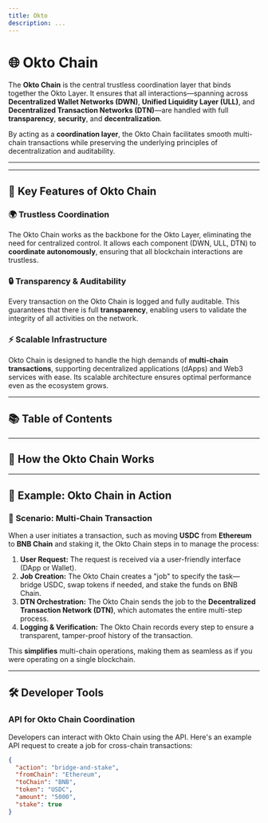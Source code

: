 ```yaml
---
title: Okto
description: ...
---
```


# 🌐 Okto Chain

The **Okto Chain** is the central trustless coordination layer that binds together the Okto Layer. It ensures that all interactions—spanning across **Decentralized Wallet Networks (DWN)**, **Unified Liquidity Layer (ULL)**, and **Decentralized Transaction Networks (DTN)**—are handled with full **transparency**, **security**, and **decentralization**.

By acting as a **coordination layer**, the Okto Chain facilitates smooth multi-chain transactions while preserving the underlying principles of decentralization and auditability.

---



---

## 🚀 Key Features of Okto Chain

### 🌍 **Trustless Coordination**
The Okto Chain works as the backbone for the Okto Layer, eliminating the need for centralized control. It allows each component (DWN, ULL, DTN) to **coordinate autonomously**, ensuring that all blockchain interactions are trustless.

### 🔒 **Transparency & Auditability**
Every transaction on the Okto Chain is logged and fully auditable. This guarantees that there is full **transparency**, enabling users to validate the integrity of all activities on the network.

### ⚡ **Scalable Infrastructure**
Okto Chain is designed to handle the high demands of **multi-chain transactions**, supporting decentralized applications (dApps) and Web3 services with ease. Its scalable architecture ensures optimal performance even as the ecosystem grows.

---

## 📚 Table of Contents

---

## 🔧 How the Okto Chain Works


---

## 🚀 Example: Okto Chain in Action

### 📄 **Scenario: Multi-Chain Transaction**
When a user initiates a transaction, such as moving **USDC** from **Ethereum** to **BNB Chain** and staking it, the Okto Chain steps in to manage the process:

1. **User Request:** The request is received via a user-friendly interface (DApp or Wallet).
2. **Job Creation:** The Okto Chain creates a "job" to specify the task—bridge USDC, swap tokens if needed, and stake the funds on BNB Chain.
3. **DTN Orchestration:** The Okto Chain sends the job to the **Decentralized Transaction Network (DTN)**, which automates the entire multi-step process.
4. **Logging & Verification:** The Okto Chain records every step to ensure a transparent, tamper-proof history of the transaction.

This **simplifies** multi-chain operations, making them as seamless as if you were operating on a single blockchain.

---

## 🛠️ Developer Tools

### **API for Okto Chain Coordination**
Developers can interact with Okto Chain using the API. Here's an example API request to create a job for cross-chain transactions:

```json
{
  "action": "bridge-and-stake",
  "fromChain": "Ethereum",
  "toChain": "BNB",
  "token": "USDC",
  "amount": "5000",
  "stake": true
}
